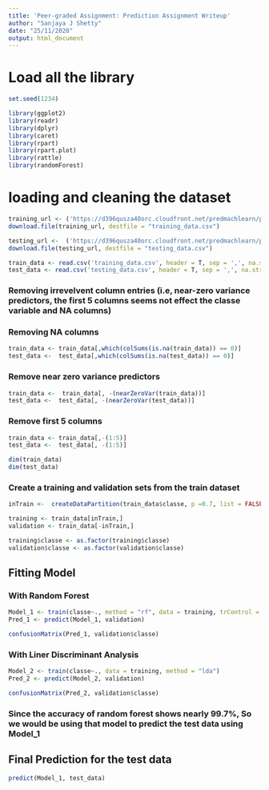 ---
title: 'Peer-graded Assignment: Prediction Assignment Writeup'
author: "Sanjaya J Shetty"
date: "25/11/2020"
output: html_document
---


# Load all the library

```{r, echo=TRUE, warning=FALSE, message=FALSE}
set.seed(1234)

library(ggplot2)
library(readr)
library(dplyr)
library(caret)
library(rpart)
library(rpart.plot)
library(rattle)
library(randomForest)
```

# loading and cleaning the dataset

```{r, results='hide'}
training_url <- ('https://d396qusza40orc.cloudfront.net/predmachlearn/pml-training.csv')
download.file(training_url, destfile = "training_data.csv")

testing_url <-  ('https://d396qusza40orc.cloudfront.net/predmachlearn/pml-testing.csv')
download.file(testing_url, destfile = "testing_data.csv")

train_data <- read.csv('training_data.csv', header = T, sep = ',', na.strings = c("", "#DIV/0!", "NA"))
test_data <- read.csv('testing_data.csv', header = T, sep = ',', na.strings = c("", "#DIV/0!", "NA"))
```


### Removing irrevelvent column entries (i.e, near-zero variance predictors, the first 5 columns seems not effect the classe variable and NA columns)

### Removing NA columns
```{r}
train_data <- train_data[,which(colSums(is.na(train_data)) == 0)]
test_data <-  test_data[,which(colSums(is.na(test_data)) == 0)]
```

### Remove near zero variance predictors
```{r}
train_data <-  train_data[, -(nearZeroVar(train_data))]
test_data <-  test_data[, -(nearZeroVar(test_data))]
```

### Remove first 5 columns
```{r}
train_data <- train_data[,-(1:5)]
test_data <-  test_data[, -(1:5)]

dim(train_data)
dim(test_data)
```

### Create a training and validation sets from the train dataset
```{r}
inTrain <-  createDataPartition(train_data$classe, p =0.7, list = FALSE )

training <- train_data[inTrain,]
validation <- train_data[-inTrain,]

training$classe <- as.factor(training$classe)
validation$classe <- as.factor(validation$classe)
```

## Fitting Model

### With Random Forest
```{r}
Model_1 <- train(classe~., method = "rf", data = training, trControl = trainControl(method="cv"), number = 5, prox = T, list =F, ntree = 100 )
Pred_1 <- predict(Model_1, validation)

confusionMatrix(Pred_1, validation$classe)
```


### With Liner Discriminant Analysis
```{r}
Model_2 <- train(classe~., data = training, method = "lda")
Pred_2 <- predict(Model_2, validation)

confusionMatrix(Pred_2, validation$classe)
```

### Since the accuracy of random forest shows nearly 99.7%, So we would be using that model to predict the test data using Model_1

## Final Prediction for the test data
```{r}
predict(Model_1, test_data)
```

